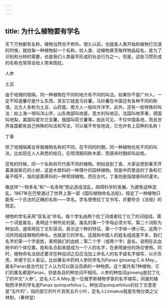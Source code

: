 ```yaml
---
---
---
```

title: 为什么植物要有学名
---




天下万物都有名称，植物当然也不例外。很久以前，也就是人类开始和植物打交道的时候，就给每一种植物起一个名称。给人类、动植物甚至每样物品起名，是为了识别和分辨的需要，也是我们人类最早形成的社会行为之一。但是，这些习惯形成的名称也常常会给人带来困扰。

人参



土豆



由于地理的阻隔，同一种植物在不同的地方有不同的叫法。如果你不是广州人，一定不知道薯仔是什么东西，其实它就是马铃薯。马铃薯在中国还有各种不同的称谓，北方人多称为土豆、山药蛋，南方人一般叫作洋芋。此外，还有一些特殊的叫法：如上海一带叫洋山芋，山东南部叫地蛋，意大利叫地豆，法国叫地苹果，德国叫地梨，美国叫爱尔兰豆薯，俄国叫荷兰薯等。由此可见，不仅中国各地，而且世界各国都有自己特殊的叫法和写法，可以毫不夸张地说，它也许有上百种的名称！

丁香





除了地理隔离会导致植物名称的不同，在不同的时期，同一种植物也有不同的叫法。比如现在人人熟悉的桂花，在明清期间称木犀，而唐宋时期却叫岩桂。

还有的时候，同一个名称则可代表不同的植物。例如说到丁香，大家会想到春天开着美丽紫花的小树，这是木犀科的一种落叶的园林植物。但是中药里说的丁香和它毫不相干，指的是茜草科的一种常绿植物。而在古代，丁香则是指瑞香科的灌木。

像这样“一物多名”和“一名多物”势必造成混乱，阻碍科学的发展。为避免这种混乱，1867年在巴黎通过了世界上第一部《国际植物命名法规》，规定了一种植物只能有一个合法的正确的名称——学名。学名使用拉丁文书写，并要符合《法规》的规定。

植物的学名采用“双名法”命名，每个学名由两个拉丁词或者拉丁化了的词组成。第一个词是属名，表明这个种所处的属，属名的第一个字母必须大写。第二个词称为种加词，通常用拉丁文形容词，表示这个种的特征，第一个字母一律小写。这两个词共同组成植物的种名，也就是它的学名。这就和中国人的姓名组成差不多，我们名字的第一个字是姓，表明我们的血统；第二个字（或两个字）是名，说明在此血统中的个体位置。姓和名合起来就成为一个人的名字，在表明身份的场合使用。同时，植物命名法规还要求在种加词之后应当加上命名人的名字或名字缩写，以示负责，并便于后人查证。比如著名中药材人参的学名为Panax ginseng C.A.Mey.。属名Panax是古代拉丁人认为可以医治百病的一种物质。这个属共有7种植物，它们的属名都是Panax，但是各自的种加词不相同。人参的种加词ginseng是拉丁化了的中文“人参”。定名人C.A.Mey.是一位俄罗斯植物学家的名字缩写。同属的植物西洋参的学名是Panax quinquefolius L。种加词quinquefolius的拉丁文意思是“五叶的”，指的是它的叶片具有五片小叶，定名人Linnaeus就是生物分类之父林耐。（秦祥堃）